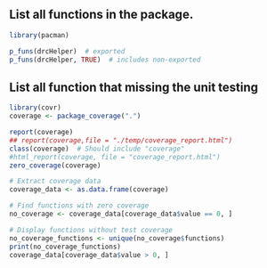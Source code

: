 ## List all functions in the package.


```r
library(pacman)
```


```r
p_funs(drcHelper)  # exported
p_funs(drcHelper, TRUE)  # includes non-exported
```

## List all function that missing the unit testing

```r
library(covr)
coverage <- package_coverage(".")

report(coverage)
## report(coverage,file = "./temp/coverage_report.html")
class(coverage)  # Should include "coverage"
#html_report(coverage, file = "coverage_report.html")
zero_coverage(coverage)
```

```r
# Extract coverage data
coverage_data <- as.data.frame(coverage)

# Find functions with zero coverage
no_coverage <- coverage_data[coverage_data$value == 0, ]

# Display functions without test coverage
no_coverage_functions <- unique(no_coverage$functions)
print(no_coverage_functions)
coverage_data[coverage_data$value > 0, ]
```


